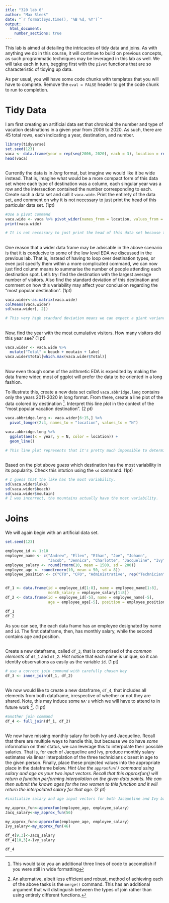 ```yaml
---
itle: "320 lab 6"
author: "Max Sleek"
date: "`r format(Sys.time(), '%B %d, %Y')`"
output: 
  html_document:
    number_sections: true
---
```


This lab is aimed at detailing the intricacies of tidy data and joins.  As with anything we do in this course, it will continue to build on previous concepts, as such programmatic techniques may be leveraged in this lab as well.  We will take each in turn, begging first with the `pivot` functions that are so characteristic of tidying up data.  

As per usual, you will have some code chunks with templates that you will have to complete.  Remove the `eval = FALSE` header to get the code chunk to run to completion.  

# Tidy Data

I am first creating an artificial data set that chronical the number and type of vacation destinations in a given year from 2006 to 2020.  As such, there are 45 total rows, each indicating a year, destination, and number.  

```r
library(tidyverse)
set.seed(123)
vaca <- data.frame(year = rep(seq(2006, 2020), each = 3), location = rep(c("beach", "moutain", "lake"), 15), N = round(runif(45, 10,100))) 
head(vaca)

```

## 
Currently the data is in *long* format, but imagine we would like it be wide instead.  That is, imagine what would be a more compact form of this data set where each type of destination was a column, each singular year was a row and the intersection contained the number corresponding to each.  Create such a data set and call it `vaca.wide`.  Print the entirety of the data set, and comment on why it is not necessary to just print the head of this particular data set. (1pt)  

```r
#Use a pivot command 
vaca.wide <- vaca %>% pivot_wider(names_from = location, values_from = N)
print(vaca.wide)

# It is not necessary to just print the head of this data set because there is only 15 values. 
```

## 

One reason that a wider data frame may be advisable in the above scenario is that it is conducive to some of the low level EDA we discussed in the previous lab.  That is, instead of having to loop over destination types, or even just specify them within a more complicated command, we can now just find column means to summarise the number of people attending each destination spot.  Let's try: find the destination with the largest average number of visitors.  Also find the standard deviation of this destination and comment on how this variability may affect your conclusion regarding the "most popular destination".  (1pt)

```r
vaca.wider<-as.matrix(vaca.wide)
colMeans(vaca.wider)
sd(vaca.wider[, 2])

# This very high standard deviation means we can expect a giant variance when working with this data, and it is either untrustworthy or too small to reasonably determine the most popular destination.
```

## 

Now, find the year with the most cumulative visitors.  How many visitors did this year see? (1 pt)

```r
vaca.wider <- vaca.wide %>%
  mutate("Total" = beach + moutain + lake)
vaca.wider$Total[which.max(vaca.wider$Total)]

```

##

Now even though some of the arithmetic EDA is expedited by making the data frame wider, most of ggplot will prefer the data to be oriented in a long fashion.  

To illustrate this, create a new data set called `vaca.abbridge.long` contains only the years 2011-2020 in long format.  From there, create a line plot of the data colored by destination ^[This would take you an additional three lines of code to accomplish if you were still in wide formatting]. Interpret this line plot in the context of the "most popular vacation destination". (2 pt)

```r

vaca.abbridge.long <- vaca.wider[6:15,] %>%
  pivot_longer(2:4, names_to = "location", values_to = "N")

vaca.abbridge.long %>% 
  ggplot(aes(x = year, y = N, color = location)) +
  geom_line()

# This line plot represents that it's pretty much impossible to determine a constant most popular vacation destination. The values fluctuate along with the most popular one.
```

## 

Based on the plot above *guess* which destination has the most variability in its popularity.  Check this intution using the `sd` command.  (1pt) 

```r
# I guess that the lake has the most variability.
sd(vaca.wider$lake)
sd(vaca.wider$beach)
sd(vaca.wider$moutain)
# I was incorrect, the mountains actually have the most variability.
```

# Joins

We will again begin with an artificial data set. 

```r

set.seed(123)

employee_id <- 1:10
employee_name <- c("Andrew", "Ellen", "Ethan", "Joe", "Johann",
                   "Jacob", "Jennica", "Charlotte", "Jacqueline", "Ivy")
employee_salary <- round(rnorm(10, mean = 1500, sd = 200))
employee_age <- round(rnorm(10, mean = 50, sd = 8))
employee_position <- c("CTO", "CFO", "Administrative", rep("Technician", 7))


df_1 <- data.frame(id = employee_id[1:8], name = employee_name[1:8],
                   month_salary = employee_salary[1:8])
df_2 <- data.frame(id = employee_id[-5], name = employee_name[-5],
                   age = employee_age[-5], position = employee_position[-5])

df_1
df_2

```

As you can see, the each data frame has an employee designated by name and `id`.  The first dataframe, then, has monthly salary, while the second contains age and position.  

##

Create a new dataframe, called `df_3`, that is comprised of the *common elements* of `df_1` and `df_2`.  *Hint* notice that each name is unique, so it can identify observations as easily as the variable `id`. (1 pt)

```r
# use a correct join command with carefully chosen key
df_3 <- inner_join(df_1, df_2)
```


##

We now would like to create a new dataframe, `df_4`, that includes all elements from both dataframe, irrespective of whether or not they are shared.  Note, this may induce some `NA's` which we will have to attend to in future work ^[An alternative, albeit less efficient and robust, method of achieving each of the above tasks is the `merge()` command.  This has an additional argument that will distinguish between the types of join rather than using entirely different functions.].  (1 pt)

```r
#another join command
df_4 <- full_join(df_1, df_2)
```

##

We now have missing monthly salary for both Ivy and Jacqueline.  Recall that there are multiple ways to handle this, but because we do have *some* information on their status, we can leverage this to interpolate their possible salaries.  That is, for each of Jacqueline and Ivy, produce monthly salary estimates via linear interpolation of the three technicians closest in age to the given person.  Finally, place these projected values into the appropriate place in the dataframe below.  *Hint Use the `approxfun()` command using salary and age as your two input vectors. Recall that this approxfun() will return a function performing interpolation on the given data points.  We can then submit the known ages for the two women to this function and it will return the interpolated salary for that age.*  (2 pt)


```r

#initialize salary and age input vectors for both Jacqueline and Ivy based on the available information of other workers

my_approx_fun<-approxfun(employee_age, employee_salary)
Jacq_salary<-my_approx_fun(56)

my_approx_fun<-approxfun(employee_age, employee_salary)
Ivy_salary<-my_approx_fun(46)

df_4[9,3]<-Jacq_salary
df_4[10,3]<-Ivy_salary

df_4
```